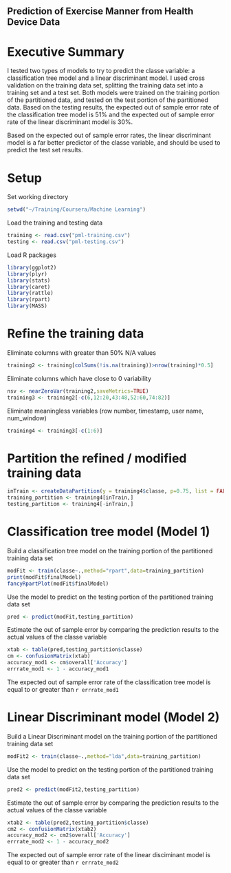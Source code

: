 ## Prediction of Exercise Manner from Health Device Data

# Executive Summary

I tested two types of models to try to predict the classe variable: a classification tree model and a linear discriminant model. I used cross validation on the training data set, splitting the training data set into a training set and a test set. Both models were trained on the training portion of the partitioned data, and tested on the test portion of the partitioned data. Based on the testing results, the expected out of sample error rate of the classification tree model is 51% and the expected out of sample error rate of the linear discriminant model is 30%.

Based on the expected out of sample error rates, the linear discriminant model is a far better predictor of the classe variable, and should be used to predict the test set results.

# Setup

Set working directory

```{r,echo=TRUE}
setwd("~/Training/Coursera/Machine Learning")
```

Load the training and testing data

```{r,echo=TRUE}
training <- read.csv("pml-training.csv")
testing <- read.csv("pml-testing.csv")
```

Load R packages

```{r,echo=TRUE}
library(ggplot2)
library(plyr)
library(stats)
library(caret)
library(rattle)
library(rpart)
library(MASS)
```

# Refine the training data

Eliminate columns with greater than 50% N/A values

```{r,echo=TRUE}
training2 <- training[colSums(!is.na(training))>nrow(training)*0.5]
```

Eliminate columns which have close to 0 variability

```{r,echo=TRUE}
nsv <- nearZeroVar(training2,saveMetrics=TRUE)
training3 <- training2[-c(6,12:20,43:48,52:60,74:82)]
```

Eliminate meaningless variables (row number, timestamp, user name, num_window)

```{r,echo=TRUE}
training4 <- training3[-c(1:6)]
```

# Partition the refined / modified training data

```{r,echo=TRUE}
inTrain <- createDataPartition(y = training4$classe, p=0.75, list = FALSE)
training_partition <- training4[inTrain,]
testing_partition <- training4[-inTrain,]
```

# Classification tree model (Model 1)

Build a classification tree model on the training portion of the partitioned training data set

```{r,echo=TRUE}
modFit <- train(classe~.,method="rpart",data=training_partition)
print(modFit$finalModel)
fancyRpartPlot(modFit$finalModel)
```

Use the model to predict on the testing portion of the partitioned training data set

```{r,echo=TRUE}
pred <- predict(modFit,testing_partition)
```

Estimate the out of sample error by comparing the prediction results to the actual values of the classe variable

```{r,echo=TRUE}
xtab <- table(pred,testing_partition$classe)
cm <- confusionMatrix(xtab)
accuracy_mod1 <- cm$overall['Accuracy']
errrate_mod1 <- 1 - accuracy_mod1
```
The expected out of sample error rate of the classification tree model is equal to or greater than `r errrate_mod1` 

# Linear Discriminant model (Model 2)

Build a Linear Discriminant model on the training portion of the partitioned training data set

```{r,echo=TRUE}
modFit2 <- train(classe~.,method="lda",data=training_partition)
```

Use the model to predict on the testing portion of the partitioned training data set

```{r,echo=TRUE}
pred2 <- predict(modFit2,testing_partition)
```

Estimate the out of sample error by comparing the prediction results to the actual values of the classe variable

```{r,echo=TRUE}
xtab2 <- table(pred2,testing_partition$classe)
cm2 <- confusionMatrix(xtab2)
accuracy_mod2 <- cm2$overall['Accuracy']
errrate_mod2 <- 1 - accuracy_mod2
```
The expected out of sample error rate of the linear disciminant model is equal to or greater than `r errrate_mod2` 


